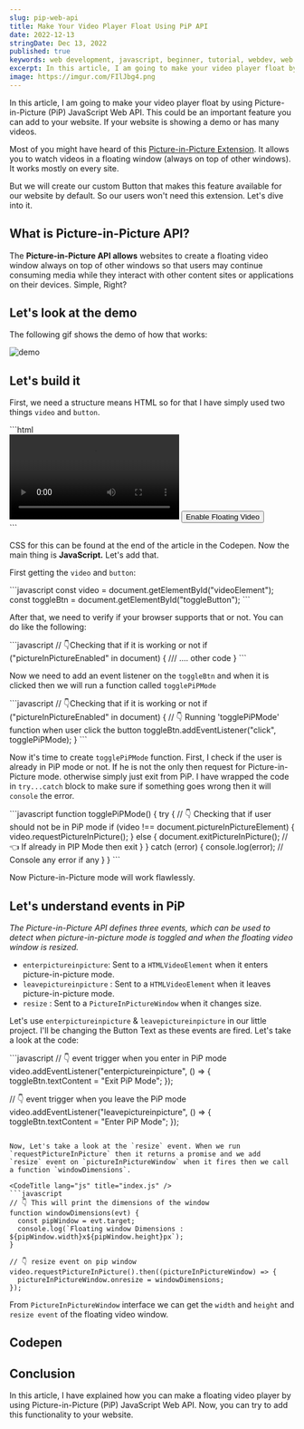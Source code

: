 ```yaml
---
slug: pip-web-api
title: Make Your Video Player Float Using PiP API
date: 2022-12-13
stringDate: Dec 13, 2022
published: true
keywords: web development, javascript, beginner, tutorial, webdev, web api, PIP mode
excerpt: In this article, I am going to make your video player float by using Picture-in-Picture (PiP) JavaScript Web API. This could be an important feature you can add to your website. If your website is showing a demo or has many videos.
image: https://imgur.com/FIlJbg4.png
---
```


In this article, I am going to make your video player float by using Picture-in-Picture (PiP) JavaScript Web API. This could be an important feature you can add to your website. If your website is showing a demo or has many videos.

Most of you might have heard of this [Picture-in-Picture Extension](https://chrome.google.com/webstore/detail/picture-in-picture-extens/hkgfoiooedgoejojocmhlaklaeopbecg?hl=en). It allows you to watch videos in a floating window (always on top of other windows). It works mostly on every site.

But we will create our custom Button that makes this feature available for our website by default. So our users won't need this extension. Let's dive into it.

## What is Picture-in-Picture API?

The **Picture-in-Picture API allows** websites to create a floating video window always on top of other windows so that users may continue consuming media while they interact with other content sites or applications on their devices. Simple, Right?

## Let's look at the demo

The following gif shows the demo of how that works:

![demo](https://i.imgur.com/7HB3aTR.gif)

## Let's build it

First, we need a structure means HTML so for that I have simply used two things `video` and `button`.

<CodeTitle lang="html" title="index.html" />
```html
<div class="video-container">
   <video id="videoElement" controls loop src="https://imgur.com/yIVEIR9.mp4"></video>
   <button id="toggleButton">Enable Floating Video</button>
</div>
```

CSS for this can be found at the end of the article in the Codepen. Now the main thing is **JavaScript.** Let's add that.

First getting the `video` and `button`:

<CodeTitle lang="js" title="index.js" />
```javascript
const video = document.getElementById("videoElement");
const toggleBtn = document.getElementById("toggleButton");
```

After that, we need to verify if your browser supports that or not. You can do like the following:

<CodeTitle lang="js" title="index.js" />
```javascript
// 👇Checking that if it is working or not
if ("pictureInPictureEnabled" in document) {
    /// .... other code
}
```

Now we need to add an event listener on the `toggleBtn` and when it is clicked then we will run a function called `togglePiPMode`

<CodeTitle lang="js" title="index.js" />
```javascript
 // 👇Checking that if it is working or not
if ("pictureInPictureEnabled" in document) {
  // 👇 Running 'togglePiPMode' function when user click the button
  toggleBtn.addEventListener("click", togglePiPMode);
}
```

Now it's time to create `togglePiPMode` function. First, I check if the user is already in PiP mode or not. If he is not the only then request for Picture-in-Picture mode. otherwise simply just exit from PiP. I have wrapped the code in `try...catch` block to make sure if something goes wrong then it will `console` the error.

<CodeTitle lang="js" title="index.js" />
```javascript
function togglePiPMode() {
  try {
    // 👇 Checking that if user should not be in PiP mode
    if (video !== document.pictureInPictureElement) {
      video.requestPictureInPicture();
    } else {
      document.exitPictureInPicture(); // 👈 If already in PIP Mode then exit
    }
  } catch (error) {
    console.log(error); // Console any error if any
  }
}
```

Now Picture-in-Picture mode will work flawlessly.

## Let's understand events in PiP

*The Picture-in-Picture API defines three events, which can be used to detect when picture-in-picture mode is toggled and when the floating video window is resized.*

*   `enterpictureinpicture`: Sent to a `HTMLVideoElement` when it enters picture-in-picture mode.
*   `leavepictureinpicture` : Sent to a `HTMLVideoElement` when it leaves picture-in-picture mode.
*   `resize` : Sent to a `PictureInPictureWindow` when it changes size.
    

Let's use `enterpictureinpicture` & `leavepictureinpicture` in our little project. I'll be changing the Button Text as these events are fired. Let's take a look at the code:

<CodeTitle lang="js" title="index.js" />
```javascript
 // 👇 event trigger when you enter in PiP mode
  video.addEventListener("enterpictureinpicture", () => {
    toggleBtn.textContent = "Exit PiP Mode";
  });

  // 👇 event trigger when you leave the PiP mode
  video.addEventListener("leavepictureinpicture", () => {
    toggleBtn.textContent = "Enter PiP Mode";
  });
```

Now, Let's take a look at the `resize` event. When we run `requestPictureInPicture` then it returns a promise and we add `resize` event on `pictureInPictureWindow` when it fires then we call a function `windowDimensions`.

<CodeTitle lang="js" title="index.js" />
```javascript
// 👇 This will print the dimensions of the window
function windowDimensions(evt) {
  const pipWindow = evt.target;
  console.log(`Floating window Dimensions : ${pipWindow.width}x${pipWindow.height}px`);
}

// 👇 resize event on pip window
video.requestPictureInPicture().then((pictureInPictureWindow) => {
  pictureInPictureWindow.onresize = windowDimensions;
});
```

From `PictureInPictureWindow` interface we can get the `width` and `height` and `resize event` of the floating video window.

## Codepen
<Codepen id="qBKzbbo" />

## Conclusion

In this article, I have explained how you can make a floating video player by using Picture-in-Picture (PiP) JavaScript Web API. Now, you can try to add this functionality to your website.
